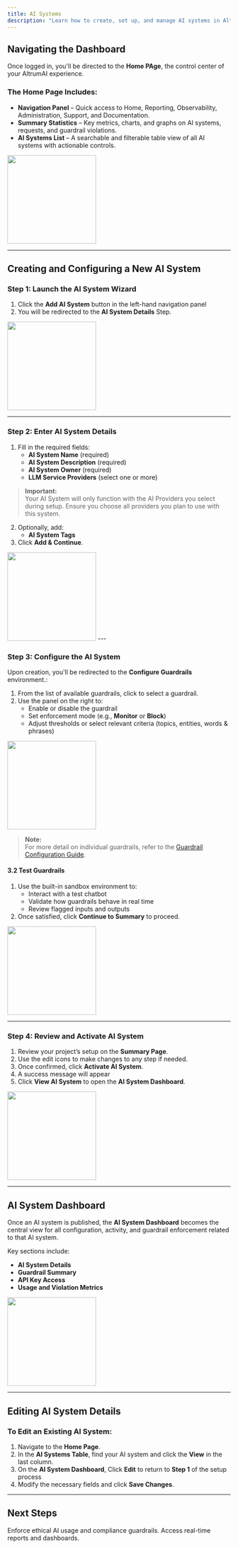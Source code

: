 ```yaml
---
title: AI Systems
description: "Learn how to create, set up, and manage AI systems in AltrumAI"
---
```


## Navigating the Dashboard

Once logged in, you'll be directed to the **Home PAge**, the control center of your AltrumAI experience.

### The Home Page Includes:
- **Navigation Panel** – Quick access to Home, Reporting, Observability, Administration, Support, and Documentation.
- **Summary Statistics** – Key metrics, charts, and graphs on AI systems, requests, and guardrail violations.
- **AI Systems List** – A searchable and filterable table view of all AI systems with actionable controls.

<img height="200" src="/images/ai-systems/nebula-home.png" />

---

## Creating and Configuring a New AI System

### Step 1: Launch the AI System Wizard

1. Click the **Add AI System** button in the left-hand navigation panel
2. You will be redirected to the **AI System Details** Step.

<img height="200" src="/images/ai-systems/add-ai-system-button.png" />

---

### Step 2: Enter AI System Details

1. Fill in the required fields:
   - **AI System Name** (required)
   - **AI System Description** (required)
   - **AI System Owner** (required)
   - **LLM Service Providers** (select one or more)
> **Important:**  
> Your AI System will only function with the AI Providers you select during setup. Ensure you choose all providers you plan to use with this system.
2. Optionally, add:
   - **AI System Tags**
3. Click **Add & Continue**.

<img height="200" src="/images/ai-systems/add-ai-system-wizard.png" />
---

### Step 3: Configure the AI System

Upon creation, you'll be redirected to the **Configure Guardrails** environment.:

1. From the list of available guardrails, click to select a guardrail.
2. Use the panel on the right to:
   - Enable or disable the guardrail
   - Set enforcement mode (e.g., **Monitor** or **Block**)
   - Adjust thresholds or select relevant criteria (topics, entities, words & phrases)

<img height="200" src="/images/ai-systems/guardrails.png" />

> **Note:**  
> For more detail on individual guardrails, refer to the [Guardrail Configuration Guide](/guardrails).

#### 3.2 Test Guardrails

1. Use the built-in sandbox environment to:
   - Interact with a test chatbot
   - Validate how guardrails behave in real time
   - Review flagged inputs and outputs
2. Once satisfied, click **Continue to Summary** to proceed.

<img height="200" src="/images/ai-systems/test-guardrails.png" />

---

### Step 4: Review and Activate AI System

1. Review your project’s setup on the **Summary Page**.
2. Use the edit icons to make changes to any step if needed.
3. Once confirmed, click **Activate AI System**.
4. A success message will appear
5. Click **View AI System** to open the **AI System Dashboard**.

<img height="200" src="/images/ai-systems/summary.png" />

---

## AI System Dashboard

Once an AI system is published, the **AI System Dashboard** becomes the central view for all configuration, activity, and guardrail enforcement related to that AI system.

Key sections include:
- **AI System Details**
- **Guardrail Summary**
- **API Key Access**
- **Usage and Violation Metrics**

<img height="200" src="/images/ai-systems/system-dashboard.png" />

---

## Editing AI System Details

### To Edit an Existing AI System:

1. Navigate to the **Home Page**.
2. In the **AI Systems Table**, find your AI system and click the **View** in the last column.
3. On the **AI System Dashboard**, Click **Edit** to return to **Step 1** of the setup process
4. Modify the necessary fields and click **Save Changes**.

---

## Next Steps

<CardGroup cols={2}>
  <Card
    title="Configure Guardrails"
    icon="shield"
    href="/product-guide/policies"
  >
    Enforce ethical AI usage and compliance guardrails.
  </Card>
  <Card
    title="Analyse reports"
    icon="chart-line"
    href="/product-guide/reporting"
  >
    Access real-time reports and dashboards.
  </Card>
</CardGroup>
